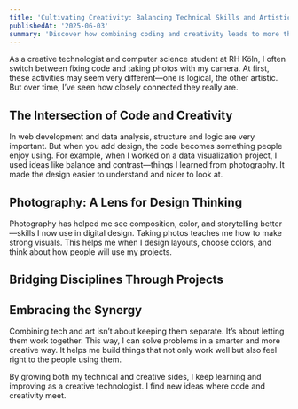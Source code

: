 ```yaml
---
title: 'Cultivating Creativity: Balancing Technical Skills and Artistic Pursuits'
publishedAt: '2025-06-03'
summary: 'Discover how combining coding and creativity leads to more thoughtful, engaging digital projects, where logic meets design and artistic thinking shapes the way we build.'
---
```


As a creative technologist and computer science student at RH Köln, I often switch between fixing code and taking photos with my camera. At first, these activities may seem very different—one is logical, the other artistic. But over time, I’ve seen how closely connected they really are.

## The Intersection of Code and Creativity

In web development and data analysis, structure and logic are very important. But when you add design, the code becomes something people enjoy using. For example, when I worked on a data visualization project, I used ideas like balance and contrast—things I learned from photography. It made the design easier to understand and nicer to look at.

## Photography: A Lens for Design Thinking

Photography has helped me see composition, color, and storytelling better—skills I now use in digital design. Taking photos teaches me how to make strong visuals. This helps me when I design layouts, choose colors, and think about how people will use my projects.

## Bridging Disciplines Through Projects

## Embracing the Synergy

Combining tech and art isn’t about keeping them separate. It’s about letting them work together. This way, I can solve problems in a smarter and more creative way. It helps me build things that not only work well but also feel right to the people using them.

By growing both my technical and creative sides, I keep learning and improving as a creative technologist. I find new ideas where code and creativity meet.
